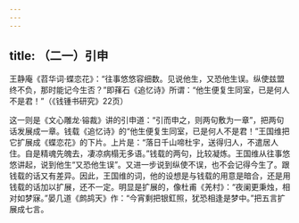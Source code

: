```yaml
---
---
---
```

title: （二一）引申
---




王静庵《苕华词·蝶恋花》：“往事悠悠容细数。见说他生，又恐他生误。纵使兹盟终不负，那时能记今生否？”即萚石《追忆诗》所谓：“他生便复生同室，已是何人不是君！”（《钱锺书研究》22页）

这一则是《文心雕龙·镕裁》讲的引申道：“引而申之，则两句敷为一章”，把两句话发展成一章。钱载《追忆诗》的“他生便复生同室，已是何人不是君！”王国维把它扩展成《蝶恋花》的下片。上片是：“落日千山啼杜宇，送得归人，不遣居人住。自是精魂先魄去，凄凉病榻无多语。”钱载的两句，比较凝炼。王国维从往事悠悠讲起，说到他生“又恐他生误”。又进一步说到纵使不误，也不会记得今生了。跟钱载的话又有差异。因此，王国维的词，他的设想是与钱载的用意是暗合，还是用钱载的话加以扩展，还不一定。明显是扩展的，像杜甫《羌村》：“夜阑更秉烛，相对如梦寐。”晏几道《鹧鸪天》作：“今宵剩把银釭照，犹恐相逢是梦中。”把五言扩展成七言。